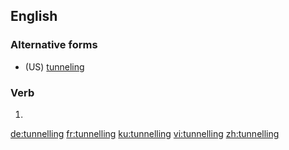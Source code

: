 ==English==

===Alternative forms===
* (US) [[tunneling]]

===Verb===
{{head|en|present participle}}

# {{present participle of|tunnel|lang=en|nocat=1}}

[[de:tunnelling]]
[[fr:tunnelling]]
[[ku:tunnelling]]
[[vi:tunnelling]]
[[zh:tunnelling]]